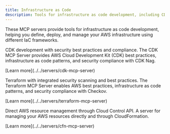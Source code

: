 ```yaml
---
title: Infrastructure as Code
description: Tools for infrastructure as code development, including CDK, Terraform, and CloudFormation.
---
```



These MCP servers provide tools for infrastructure as code development, helping you define, deploy, and manage your AWS infrastructure using different IaC frameworks.

<CardGrid>
  <Card title="AWS CDK MCP Server" icon="rocket">
    <div>
      <p>CDK development with security best practices and compliance. The CDK MCP Server provides AWS Cloud Development Kit (CDK) best practices, infrastructure as code patterns, and security compliance with CDK Nag.</p>
      <p class="tool-details">[Learn more](../../servers/cdk-mcp-server)</p>
      <Badge text="CDK" size="small"/>
    </div>
  </Card>
  
  <Card title="AWS Terraform MCP Server" icon="seti:terraform">
    <div>
      <p>Terraform with integrated security scanning and best practices. The Terraform MCP Server enables AWS best practices, infrastructure as code patterns, and security compliance with Checkov.</p>
      <p class="tool-details">[Learn more](../../servers/terraform-mcp-server)</p>
      <Badge text="Terraform" size="small"/>
    </div>
  </Card>
  
  <Card title="AWS CloudFormation MCP Server" icon="rocket">
    <div>
      <p>Direct AWS resource management through Cloud Control API. A server for managing your AWS resources directly and through CloudFormation.</p>
      <p class="tool-details">[Learn more](../../servers/cfn-mcp-server)</p>
      <Badge text="CloudFormation" size="small"/>
    </div>
  </Card>
</CardGrid>
